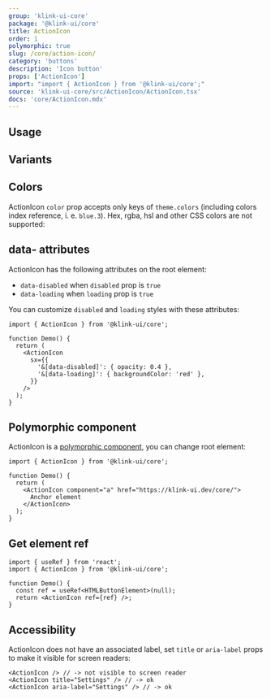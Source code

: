 ```yaml
---
group: 'klink-ui-core'
package: '@klink-ui/core'
title: ActionIcon
order: 1
polymorphic: true
slug: /core/action-icon/
category: 'buttons'
description: 'Icon button'
props: ['ActionIcon']
import: "import { ActionIcon } from '@klink-ui/core';"
source: 'klink-ui-core/src/ActionIcon/ActionIcon.tsx'
docs: 'core/ActionIcon.mdx'
---
```



## Usage

<Demo data={ActionIconDemos.configurator} />

## Variants

<Demo data={ActionIconDemos.variants} />

## Colors

ActionIcon `color` prop accepts only keys of `theme.colors` (including colors index reference, i. e. `blue.3`). Hex, rgba, hsl and other CSS colors are not supported:

<Demo data={ActionIconDemos.colors} />

## data- attributes

ActionIcon has the following attributes on the root element:

- `data-disabled` when `disabled` prop is `true`
- `data-loading` when `loading` prop is `true`

You can customize `disabled` and `loading` styles with these attributes:

```tsx
import { ActionIcon } from '@klink-ui/core';

function Demo() {
  return (
    <ActionIcon
      sx={{
        '&[data-disabled]': { opacity: 0.4 },
        '&[data-loading]': { backgroundColor: 'red' },
      }}
    />
  );
}
```

## Polymorphic component

ActionIcon is a [polymorphic component](/guides/polymorphic/), you can change root element:

```tsx
import { ActionIcon } from '@klink-ui/core';

function Demo() {
  return (
    <ActionIcon component="a" href="https://klink-ui.dev/core/">
      Anchor element
    </ActionIcon>
  );
}
```

## Get element ref

```tsx
import { useRef } from 'react';
import { ActionIcon } from '@klink-ui/core';

function Demo() {
  const ref = useRef<HTMLButtonElement>(null);
  return <ActionIcon ref={ref} />;
}
```

## Accessibility

ActionIcon does not have an associated label, set `title` or `aria-label` props to make it visible for screen readers:

```tsx
<ActionIcon /> // -> not visible to screen reader
<ActionIcon title="Settings" /> // -> ok
<ActionIcon aria-label="Settings" /> // -> ok
```
